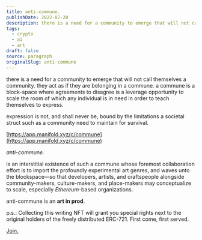 ```yaml
---
title: anti-commune.
publishDate: 2022-07-20
description: there is a need for a community to emerge that will not call themselves a community. they act as if they are belonging in a commune. a commune is a b......
tags:
  - crypto
  - ai
  - art
draft: false
source: paragraph
originalSlug: anti-commune
---
```


there is a need for a community to emerge that will not call themselves a community. they act as if they are belonging in a commune. a commune is a block-space where agreements to disagree is a leverage opportunity to scale the room of which any individual is in need in order to teach themselves to express.

expression is not, and shall never be, bound by the limitations a societal struct such as a community need to maintain for survival.

[https://app.manifold.xyz/c/commune](https://app.manifold.xyz/c/commune)

*anti-commune.*

is an interstitial existence of such a commune whose foremost collaboration effort is to import the profoundly experimental art genres, and waves unto the blockspace—so that developers, artists, and craftspeople alongside community-makers, culture-makers, and place-makers may conceptualize to scale, especially *Ethereum*-based organizations.

anti-commune is an **art in prod**.

p.s.: Collecting this writing NFT will grant you special rights next to the original holders of the freely distributed ERC-721. First come, first served.

[Join.](https://discord.gg/zATKKq4WBN)
